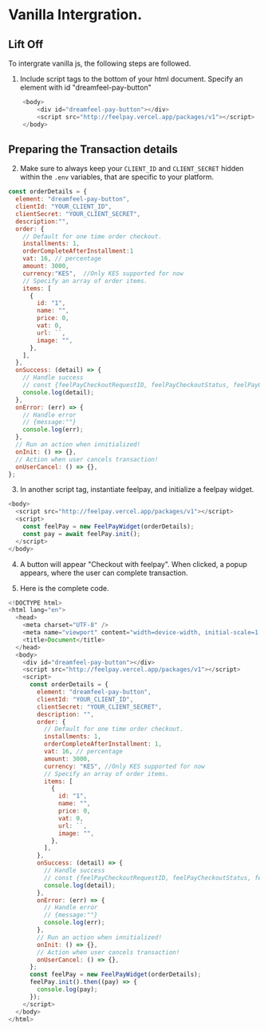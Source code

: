 # Vanilla Intergration.

## Lift Off
To intergrate vanilla js, the following steps are followed. 
1. Include script tags to the bottom of your html document. Specify an element with id "dreamfeel-pay-button"

``` js
    <body>
        <div id="dreamfeel-pay-button"></div>
        <script src="http://feelpay.vercel.app/packages/v1"></script>
    </body>
```

## Preparing the Transaction details

2. Make sure to always keep your `CLIENT_ID` and `CLIENT_SECRET` hidden within the `.env` variables, that are specific to your platform.

```js
const orderDetails = {
  element: "dreamfeel-pay-button",
  clientId: "YOUR_CLIENT_ID",
  clientSecret: "YOUR_CLIENT_SECRET",
  description:"",
  order: {
    // Default for one time order checkout.
    installments: 1,
    orderCompleteAfterInstallment:1
    vat: 16, // percentage
    amount: 3000,
    currency:"KES",  //Only KES supported for now
    // Specify an array of order items.
    items: [
      {
        id: "1",
        name: "",
        price: 0,
        vat: 0,
        url: ``,
        image: "",
      },
    ],
  },
  onSuccess: (detail) => {
    // Handle success
    // const {feelPayCheckoutRequestID, feelPayCheckoutStatus, feelPayOrderId, ...} = detail
    console.log(detail);
  },
  onError: (err) => {
    // Handle error
    // {message:""}
    console.log(err);
  },
  // Run an action when innitialized!
  onInit: () => {},
  // Action when user cancels transaction!
  onUserCancel: () => {},
};
```
3. In another script tag, instantiate feelpay, and initialize a feelpay widget.

```js
<body>
  <script src="http://feelpay.vercel.app/packages/v1"></script>
  <script>
    const feelPay = new FeelPayWidget(orderDetails);
    const pay = await feelPay.init();
  </script>
</body>
```
4. A button will appear "Checkout with feelpay". When clicked, a popup appears, where the user can complete transaction.

5. Here is the complete code. 
```js
<!DOCTYPE html>
<html lang="en">
  <head>
    <meta charset="UTF-8" />
    <meta name="viewport" content="width=device-width, initial-scale=1.0" />
    <title>Document</title>
  </head>
  <body>
    <div id="dreamfeel-pay-button"></div>
    <script src="http://feelpay.vercel.app/packages/v1"></script>
    <script>
      const orderDetails = {
        element: "dreamfeel-pay-button",
        clientId: "YOUR_CLIENT_ID",
        clientSecret: "YOUR_CLIENT_SECRET",
        description: "",
        order: {
          // Default for one time order checkout.
          installments: 1,
          orderCompleteAfterInstallment: 1,
          vat: 16, // percentage
          amount: 3000,
          currency: "KES", //Only KES supported for now
          // Specify an array of order items.
          items: [
            {
              id: "1",
              name: "",
              price: 0,
              vat: 0,
              url: ``,
              image: "",
            },
          ],
        },
        onSuccess: (detail) => {
          // Handle success
          // const {feelPayCheckoutRequestID, feelPayCheckoutStatus, feelPayOrderId, ...} = detail
          console.log(detail);
        },
        onError: (err) => {
          // Handle error
          // {message:""}
          console.log(err);
        },
        // Run an action when innitialized!
        onInit: () => {},
        // Action when user cancels transaction!
        onUserCancel: () => {},
      };
      const feelPay = new FeelPayWidget(orderDetails);
      feelPay.init().then((pay) => {
        console.log(pay);
      });
    </script>
  </body>
</html>
```
